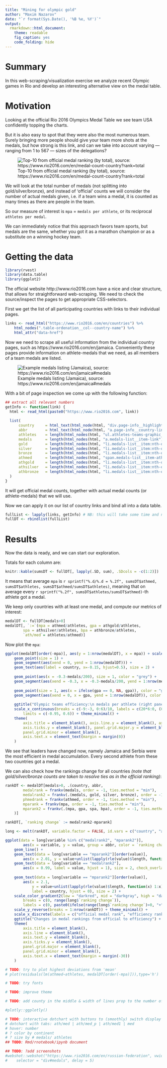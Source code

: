 ```yaml
---
title: "Mining for olympic gold"
author: "Maxim Nazarov"
date: "`r format(Sys.Date(), '%B %e, %Y')`"
output: 
  rmarkdown::html_document:
    theme: readable
    fig_caption: yes
    code_folding: hide
---
```

<style>
p.caption { font-style: italic; }
</style>

# Summary

In this web-scraping/visualization exercise we analyze recent Olympic games
in Rio and develop an interesting alternative view on the medal table. 

# Motivation

Looking at the official Rio 2016 Olympics Medal Table  we see team
USA confidently topping the charts.

But it is also easy to spot that they were also the most numerous team. Surely
bringing more people should give your team more shots at the medals, but how
strong is this link, and can we take into account varying --- ranging from 1 to
567 --- sizes of the delegations?

![Top-10 from official medal ranking (by total), source: https://www.rio2016.com/en/medal-count-country?rank=total](medals.png)

<!-- Which team was the most efficient in terms of medals per athlete? -->
<!-- To define a proper measure, we need to put several assumptions in place. -->

We will look at the total number of medals (not splitting into
gold/silver/bronze), and instead of 'official' counts we will consider the
number of actual medals given, i.e. if a team wins a medal, it is
counted as many times as there are people in the team.

So our measure of interest is `mpa` = `medals per athlete`, or its
reciprocal `athletes per medal`.

We can immediately notice that this approach favors team sports, but medals are
the same, whether you got it as a marathon champion or as a substitute on a
winning hockey team.

# Getting the data

```r
library(rvest)
library(data.table)
library(ggplot2)
```

The official website http://www.rio2016.com have a nice and clear structure,
that allows for straightforward web-scraping.
We need to check the source/inspect the pages to get appropriate CSS-selectors.

First we get the list of all participating countries with links to their
individual pages.

```r
links <- read_html("https://www.rio2016.com/en/countries") %>% 
    html_nodes(".table-ordenation__col--country-name") %>% 
    html_attr("data-href")
```

Now we need to scrape all useful information from the individual country pages,
such as https://www.rio2016.com/en/jamaica.
Conveniently these pages provide information on athlete-medals that we need, as
all members of a team medals are listed.

![Example medals listing (Jamaica), source: https://www.rio2016.com/en/jamaica#medals](jamaica.png)

With a bit of page inspection we come up with the following function: 

```r
## extract all relevant numbers
getInfo <- function(link) {
  html <- read_html(paste0("https://www.rio2016.com", link))
  
  list(
      country     = html_text(html_node(html, "div.page-info__highlights h1.page-info__title--countrie")),
      abbr        = html_text(html_node(html, "a.page-info__country-link"), trim  = TRUE), 
      athletes    = length(html_nodes(html, "ul.athletes-teams-graphic__full-list-content-list li")),
      medals      = length(html_nodes(html, "a.medals-list__item-link")),
      gold        = length(html_nodes(html, "li.medals-list__item:nth-of-type(1) a.medals-list__item-link")),
      silver      = length(html_nodes(html, "li.medals-list__item:nth-of-type(2) a.medals-list__item-link")),
      bronze      = length(html_nodes(html, "li.medals-list__item:nth-of-type(3) a.medals-list__item-link")),
      athmed      = length(html_nodes(html, "span.medals-list__item-athlet")),    # N athlete-medals
      athgold     = length(html_nodes(html, "li.medals-list__item:nth-of-type(1) span.medals-list__item-athlet")),
      athsilver   = length(html_nodes(html, "li.medals-list__item:nth-of-type(2) span.medals-list__item-athlet")),
      athbronze   = length(html_nodes(html, "li.medals-list__item:nth-of-type(3) span.medals-list__item-athlet"))
  )
}
```
It will get official medal counts, together with actual medal counts (or athlete-medals) that we will use. 

Now we can apply it on our list of country links and bind all into a data table.

```r
fullList <- lapply(links, getInfo) # NB: this will take some time and needs internet access
fullDT <- rbindlist(fullList)
```

# Results

Now the data is ready, and we can start our exploration.

Totals for each column are:
```r
knitr::kable(sumsDT <- fullDT[, lapply(.SD, sum), .SDcols = -c(1:2)])
```

It means that average `mpa` is
`r sprintf("%.d/%.d = %.2f", sumsDT$athmed, sumsDT$athletes, sumsDT$athmed/sumsDT$athletes)`, meaning that on average
every `r sprintf("%.2f", sumsDT$athletes/sumsDT$athmed)`-th athlete got a
medal.

<!-- *Note that athletes that have several medals are counted several times. This -->
<!-- means that our measure is 'average number of medals per athlete' have also -->
<!-- considered 'athletes with medals', i.e. c* -->

We keep only countries with at least one medal, and compute our metrics of
interest:

```r
medalDT <- fullDT[medals>0]
medalDT[, `:=`(mpa = athmed/athletes, gpa = athgold/athletes, 
        spa = athsilver/athletes, bpa = athbronze/athletes,
        `ath/med`= athletes/athmed)]
```

Now plot the `mpa`:
 
```r
ggplot(medalDT[order(-mpa)], aes(y = 1:nrow(medalDT), x = mpa)) + scale_y_reverse(expand = c(0, 1)) + 
    geom_point(size = 1) +
    geom_segment(aes(xend = 0, yend = 1:nrow(medalDT))) + 
    geom_text(aes(label = country, x=-0.15, hjust=0.5), size = 2) +
    
    geom_point(aes(x = -0.3-medals/200), size = 1, color = "grey") +
    geom_segment(aes(xend = -0.3, x = -0.3-medals/200, yend = 1:nrow(medalDT)), color = "grey") +   
   
    geom_point(size = 1, aes(x = ifelse(gpa == 0, NA, gpa)), color = "gold") + 
    geom_segment(aes(xend = 0, x = gpa, yend = 1:nrow(medalDT)), color = "gold") +
    
    ggtitle("Olympic teams efficiency:\n medals per athlete (right panel) and total medals (left panel)") + 
    scale_x_continuous(breaks = c(-9:-3, 0:6)/10, labels = c(20*6:0, (0:6)/10),  
        limits = c(-0.95, 0.6)) + theme_minimal() +
    theme(
        axis.title = element_blank(), axis.line.y = element_blank(), axis.text.y = element_blank(),
        axis.ticks.y = element_blank(), panel.grid.major.y = element_blank(),
        panel.grid.minor = element_blank(),
        axis.text.x = element_text(margin = margin(0))
    )
```

We see that leaders have changed now, namely Jamaica and Serbia were the
most efficient in medal accumulation. Every second athlete from these two
countries got a medal.

We can also check how the rankings change for all countries *(note that
gold/silver/bronze counts are taken to resolve ties as in the official
ranking)*:

```r
rankDT <- medalDT[medals>0, .(country, abbr, 
        medalrank = frankv(medals, order = -1, ties.method = "min"),
        medalrank2 = frankv(.(medals, gold, silver, bronze), order = -1, ties.method = "min"),
        phmedrank = frankv(athmed, order = -1, ties.method = "min"),
        mparank = frankv(mpa, order = -1, ties.method = "min"),
        mparank2 = frankv(.(mpa, gpa, spa, bpa), order = -1, ties.method = "min")
    )]

rankDT[, `ranking change` := medalrank2-mparank]

long <- melt(rankDT, variable.factor = FALSE, id.vars = c("country", "abbr", "ranking change"))

ggplot(data = long[variable %in% c("medalrank2", "mparank2")], 
        aes(x = variable, y = value, group = abbr, color = `ranking change`)) + 
    geom_line() +
    geom_text(data = long[variable == "mparank2"][order(value)], 
        aes(x = 2.01, y = value+unlist(lapply(rle(value)$length, function(x) 1:x))-1, label = value, hjust = 0), size = 2, check_overlap = TRUE) +
    geom_text(data = long[variable == "medalrank2"], 
        aes(x = 0.99, label = value, hjust = 1), size = 2, check_overlap = TRUE) +
    
    geom_text(data = long[variable == "mparank2"][order(value)], 
        aes(x = 2.1, 
            y = value+unlist(lapply(rle(value)$length, function(x) 1:x))-1, 
            label = country, hjust = 0), size = 2) +
    scale_color_gradient2(low = "darkred", mid = "darkgray", high = "darkgreen", name = "ranking change\n",
        breaks = c(0, range(long$`ranking change`)),
        labels = c(0, paste0(ifelse(range(long$`ranking change`)>0, "+", ""), range(long$`ranking change`)))) + 
    scale_y_reverse(breaks = 1:nrow(rankDT)) + theme_minimal() +
    scale_x_discrete(labels = c("official medal rank", "efficiency rank")) +
    ggtitle("Changes in medal rankings from official to efficiency") +
    theme(
        axis.title = element_blank(), 
        axis.line = element_blank(), 
        axis.text.y = element_blank(),
        axis.ticks.y = element_blank(), 
        panel.grid.major = element_blank(),
        panel.grid.minor = element_blank(),
        axis.text.x = element_text(margin = margin(-30))
    )
```

```r
# TODO: try to plot highest deviations from 'mean' 
# plot(residuals(lm(athmed~athletes, medalDT[order(-mpa)])),type='h')

# TODO: try fonts

# TODO: improve theme

# TODO: add county in the middle & width of lines prop to the number of teams there

#plotly::ggplotly()

# TODO: interactive dotchart with buttons to (smoothly) switch display ath/med
# dotchart with tabs: ath/med | ath/med_p | ath/med1 | med
# hover: number
# ? color by continent
# ? size by # medals/ athletes
## TODO: Rmd/rnotebook/ipynb document

## TODO: ?add screenshots
#webshot::webshot("https://www.rio2016.com/en/russian-federation", vwidth = 1600, 
#    selector = "div#medals", delay = 5)
```


